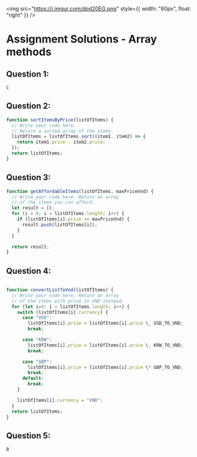 <img
  src="https://i.imgur.com/dpd20EG.png"
  style={{ width: "60px", float: "right" }}
/>

# Assignment Solutions - Array methods

## Question 1:

```
C

```

## Question 2:

```js
function sortItemsByPrice(listOfItems) {
  // Write your code here.
  // Return a sorted array of the items.
  listOfItems = listOfItems.sort((item1, item2) => {
    return item1.price - item2.price;
  });
  return listOfItems;
}
```

## Question 3:

```js
function getAffordableItems(listOfItems, maxPriceVnd) {
  // Write your code here. Return an array
  // of the items you can afford.
  let result = [];
  for (i = 0; i < listOfItems.length; i++) {
    if (listOfItems[i].price <= maxPriceVnd) {
      result.push(listOfItems[i]);
    }
  }

  return result;
}
```

## Question 4:

```js

function convertListToVnd(listOfItems) {
  // Write your code here. Return an array
  // of the items with price in VND instead.
  for (let i=0; i < listOfItems.length; i++) {
    switch (listOfItems[i].currency) {
      case "USD":
        listOfItems[i].price = listOfItems[i].price \_ USD_TO_VND;
        break;

      case "KRW":
        listOfItems[i].price = listOfItems[i].price \_ KRW_TO_VND;
        break;

      case "GBP":
        listOfItems[i].price = listOfItems[i].price \* GBP_TO_VND;
        break;
      default:
        break;
    }

    listOfItems[i].currency = "VND";
  }
  return listOfItems;
}

```

## Question 5:

```
B
```

<br />
<br />
<br />
